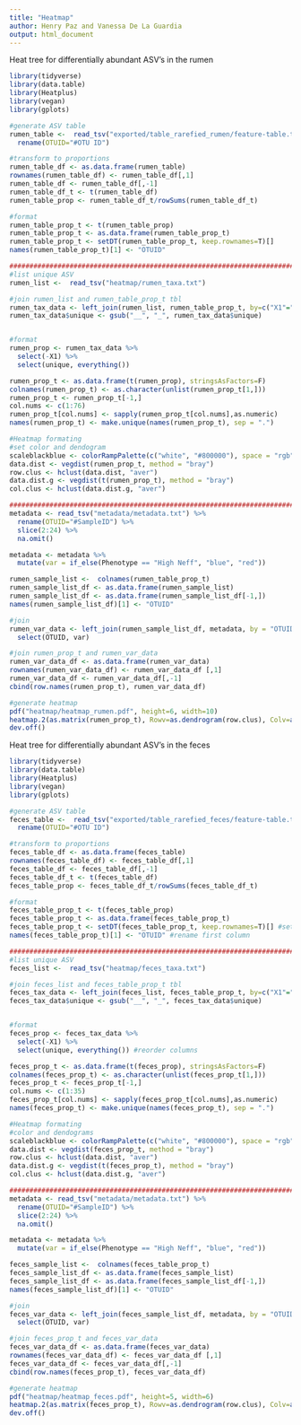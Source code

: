```yaml
---
title: "Heatmap"
author: Henry Paz and Vanessa De La Guardia
output: html_document
---
```


Heat tree for differentially abundant ASV's in the rumen 
```r
library(tidyverse)
library(data.table)
library(Heatplus)
library(vegan) 
library(gplots) 

#generate ASV table
rumen_table <-  read_tsv("exported/table_rarefied_rumen/feature-table.txt", skip=1) %>%
  rename(OTUID="#OTU ID") 

#transform to proportions
rumen_table_df <- as.data.frame(rumen_table) 
rownames(rumen_table_df) <- rumen_table_df[,1]
rumen_table_df <- rumen_table_df[,-1]
rumen_table_df_t <- t(rumen_table_df)
rumen_table_prop <- rumen_table_df_t/rowSums(rumen_table_df_t)

#format 
rumen_table_prop_t <- t(rumen_table_prop)
rumen_table_prop_t <- as.data.frame(rumen_table_prop_t)
rumen_table_prop_t <- setDT(rumen_table_prop_t, keep.rownames=T)[] 
names(rumen_table_prop_t)[1] <- "OTUID" 

############################################################################################
#list unique ASV 
rumen_list <-  read_tsv("heatmap/rumen_taxa.txt")

#join rumen_list and rumen_table_prop_t tbl
rumen_tax_data <- left_join(rumen_list, rumen_table_prop_t, by=c("X1"="OTUID"))
rumen_tax_data$unique <- gsub("__", "_", rumen_tax_data$unique)


#format
rumen_prop <- rumen_tax_data %>% 
  select(-X1) %>% 
  select(unique, everything()) 

rumen_prop_t <- as.data.frame(t(rumen_prop), stringsAsFactors=F)
colnames(rumen_prop_t) <- as.character(unlist(rumen_prop_t[1,]))
rumen_prop_t <- rumen_prop_t[-1,]
col.nums <- c(1:76)
rumen_prop_t[col.nums] <- sapply(rumen_prop_t[col.nums],as.numeric)
names(rumen_prop_t) <- make.unique(names(rumen_prop_t), sep = ".")

#Heatmap formating
#set color and dendogram
scaleblackblue <- colorRampPalette(c("white", "#800000"), space = "rgb")(100)
data.dist <- vegdist(rumen_prop_t, method = "bray")
row.clus <- hclust(data.dist, "aver")
data.dist.g <- vegdist(t(rumen_prop_t), method = "bray")
col.clus <- hclust(data.dist.g, "aver")

############################################################################################
metadata <- read_tsv("metadata/metadata.txt") %>% 
  rename(OTUID="#SampleID") %>% 
  slice(2:24) %>% 
  na.omit() 

metadata <- metadata %>% 
  mutate(var = if_else(Phenotype == "High Neff", "blue", "red"))

rumen_sample_list <-  colnames(rumen_table_prop_t)              
rumen_sample_list_df <- as.data.frame(rumen_sample_list)
rumen_sample_list_df <- as.data.frame(rumen_sample_list_df[-1,])
names(rumen_sample_list_df)[1] <- "OTUID"

#join 
rumen_var_data <- left_join(rumen_sample_list_df, metadata, by = "OTUID") %>% 
  select(OTUID, var)

#join rumen_prop_t and rumen_var_data
rumen_var_data_df <- as.data.frame(rumen_var_data)
rownames(rumen_var_data_df) <- rumen_var_data_df [,1]
rumen_var_data_df <- rumen_var_data_df[,-1]
cbind(row.names(rumen_prop_t), rumen_var_data_df)

#generate heatmap
pdf("heatmap/heatmap_rumen.pdf", height=6, width=10)
heatmap.2(as.matrix(rumen_prop_t), Rowv=as.dendrogram(row.clus), Colv=as.dendrogram(col.clus), xlab="Amplicon Sequence Variants", ylab="Samples", col=scaleblackblue, RowSideColors= rumen_var_data_df, trace="none", density.info="none", margins=c(17,5), lhei = c(2, 6))
dev.off()
```

Heat tree for differentially abundant ASV's in the feces 
```r
library(tidyverse)
library(data.table)
library(Heatplus)
library(vegan) 
library(gplots) 

#generate ASV table
feces_table <-  read_tsv("exported/table_rarefied_feces/feature-table.txt", skip=1) %>%
  rename(OTUID="#OTU ID") 

#transform to proportions
feces_table_df <- as.data.frame(feces_table) 
rownames(feces_table_df) <- feces_table_df[,1]
feces_table_df <- feces_table_df[,-1]
feces_table_df_t <- t(feces_table_df)
feces_table_prop <- feces_table_df_t/rowSums(feces_table_df_t)

#format 
feces_table_prop_t <- t(feces_table_prop)
feces_table_prop_t <- as.data.frame(feces_table_prop_t)
feces_table_prop_t <- setDT(feces_table_prop_t, keep.rownames=T)[] #set rownames as 1st column
names(feces_table_prop_t)[1] <- "OTUID" #rename first column

############################################################################################
#list unique ASV 
feces_list <-  read_tsv("heatmap/feces_taxa.txt")

#join feces_list and feces_table_prop_t tbl
feces_tax_data <- left_join(feces_list, feces_table_prop_t, by=c("X1"="OTUID"))
feces_tax_data$unique <- gsub("__", "_", feces_tax_data$unique)


#format
feces_prop <- feces_tax_data %>% 
  select(-X1) %>% 
  select(unique, everything()) #reorder columns

feces_prop_t <- as.data.frame(t(feces_prop), stringsAsFactors=F)
colnames(feces_prop_t) <- as.character(unlist(feces_prop_t[1,])) 
feces_prop_t <- feces_prop_t[-1,]
col.nums <- c(1:35)
feces_prop_t[col.nums] <- sapply(feces_prop_t[col.nums],as.numeric)
names(feces_prop_t) <- make.unique(names(feces_prop_t), sep = ".")

#Heatmap formating
#color and dendograms
scaleblackblue <- colorRampPalette(c("white", "#800000"), space = "rgb")(100)
data.dist <- vegdist(feces_prop_t, method = "bray")
row.clus <- hclust(data.dist, "aver")
data.dist.g <- vegdist(t(feces_prop_t), method = "bray")
col.clus <- hclust(data.dist.g, "aver")

############################################################################################
metadata <- read_tsv("metadata/metadata.txt") %>% 
  rename(OTUID="#SampleID") %>% 
  slice(2:24) %>% 
  na.omit() 

metadata <- metadata %>% 
  mutate(var = if_else(Phenotype == "High Neff", "blue", "red"))

feces_sample_list <-  colnames(feces_table_prop_t)              
feces_sample_list_df <- as.data.frame(feces_sample_list)
feces_sample_list_df <- as.data.frame(feces_sample_list_df[-1,])
names(feces_sample_list_df)[1] <- "OTUID"

#join 
feces_var_data <- left_join(feces_sample_list_df, metadata, by = "OTUID") %>% 
  select(OTUID, var)

#join feces_prop_t and feces_var_data
feces_var_data_df <- as.data.frame(feces_var_data)
rownames(feces_var_data_df) <- feces_var_data_df [,1]
feces_var_data_df <- feces_var_data_df[,-1]
cbind(row.names(feces_prop_t), feces_var_data_df)

#generate heatmap
pdf("heatmap/heatmap_feces.pdf", height=5, width=6)
heatmap.2(as.matrix(feces_prop_t), Rowv=as.dendrogram(row.clus), Colv=as.dendrogram(col.clus), xlab="Genus Rank", ylab="Samples", col=scaleblackblue, RowSideColors= feces_var_data_df, trace="none", density.info="none", margins=c(17,5), lhei = c(2, 6))
dev.off()
```

